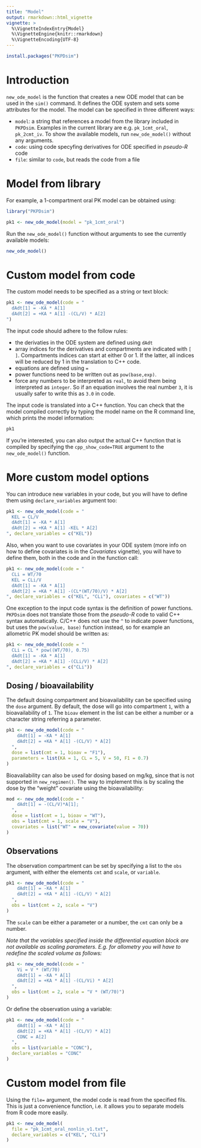 ```yaml
---
title: "Model"
output: rmarkdown::html_vignette
vignette: >
  %\VignetteIndexEntry{Model}
  %\VignetteEngine{knitr::rmarkdown}
  %\VignetteEncoding{UTF-8}
---
```


```r
install.packages("PKPDsim")
```

# Introduction

`new_ode_model` is the function that creates a new ODE model that can be used in the `sim()` command. It defines the ODE system and sets some attributes for the model. The model can be specified in three different ways:

- `model`: a string that references a model from the library included in `PKPDsim`. Examples in the current library are e.g. `pk_1cmt_oral`, `pk_2cmt_iv`. To show the available models, run `new_ode_model()` without any arguments.
- `code`: using code specyfing derivatives for ODE specified in *pseudo-R* code
- `file`: similar to `code`, but reads the code from a file

# Model from library

For example, a 1-compartment oral PK model can be obtained using:

```r
library("PKPDsim")
```

```r
pk1 <- new_ode_model(model = "pk_1cmt_oral")
```

Run the `new_ode_model()` function without arguments to see the currently available models:

```r
new_ode_model()
```

# Custom model from code

The custom model needs to be specified as a string or text block:

```r
pk1 <- new_ode_model(code = "
  dAdt[1] = -KA * A[1]
  dAdt[2] = +KA * A[1] -(CL/V) * A[2]
")
```

The input code should adhere to the follow rules:

- the derivaties in the ODE system are defined using `dAdt`
- array indices for the derivatives and compartments are indicated with `[ ]`. 
Compartments indices can start at either 0 or 1. If the latter, all indices will
be reduced by 1 in the translation to C++ code.
- equations are defined using `=`
- power functions need to be written out as `pow(base,exp)`.
- force any numbers to be interpreted as `real`, to avoid them being interpreted
as `integer`. So if an equation involves the real number `3`, it is usually safer
to write this as `3.0` in code.

The input code is translated into a C++ function. You can check that the model compiled correctly by typing the model name on the R command line, which prints the model information:

```r
pk1
```

If you're interested, you can also output the actual C++ function that is compiled by specifying the `cpp_show_code=TRUE` argument to the `new_ode_model()` function.

# More custom model options

You can introduce new variables in your code, but you will have to define them using `declare_variables` argument too:

```r
pk1 <- new_ode_model(code = "
  KEL = CL/V
  dAdt[1] = -KA * A[1]
  dAdt[2] = +KA * A[1] -KEL * A[2]
", declare_variables = c("KEL"))
```

Also, when you want to use covariates in your ODE system (more info on how to define covariates is in the *Covariates* vignette), you will have to define them, both in the code and in the function call:

```r
pk1 <- new_ode_model(code = "
  CLi = WT/70
  KEL = CLi/V
  dAdt[1] = -KA * A[1]
  dAdt[2] = +KA * A[1] -(CL*(WT/70)/V) * A[2]
", declare_variables = c("KEL", "CLi"), covariates = c("WT"))
```

One exception to the input code syntax is the definition of power functions. `PKPDsim` does not translate those from the *pseudo-R* code to valid C++ syntax automatically. C/C++ does not use the `^` to indicate power functions, but uses the `pow(value, base)` function instead, so for example an allometric PK model should be written as:

```r
pk1 <- new_ode_model(code = "
  CLi = CL * pow((WT/70), 0.75)
  dAdt[1] = -KA * A[1]
  dAdt[2] = +KA * A[1] -(CLi/V) * A[2]
", declare_variables = c("CLi"))
```

## Dosing / bioavailability

The default dosing compartment and bioavailability can be specified using the `dose` argument. By default, the dose will go into compartment `1`, with a bioavailability of `1`. The `bioav` element in the list can be either a number or a character string referring a parameter.

```r
pk1 <- new_ode_model(code = "
    dAdt[1] = -KA * A[1]
    dAdt[2] = +KA * A[1] -(CL/V) * A[2]
  ",
  dose = list(cmt = 1, bioav = "F1"),
  parameters = list(KA = 1, CL = 5, V = 50, F1 = 0.7)
)
```

Bioavailability can also be used for dosing based on mg/kg, since that is not supported in  `new_regimen()`. The way to implement this is by scaling the dose by the "weight" covariate using the bioavailability:

```r
mod <- new_ode_model(code = "
    dAdt[1] = -(CL/V)*A[1];
  ",
  dose = list(cmt = 1, bioav = "WT"),
  obs = list(cmt = 1, scale = "V"),
  covariates = list("WT" = new_covariate(value = 70))
)
```

## Observations

The observation compartment can be set by specifying a list to the `obs` argument, with either the elements `cmt` and `scale`, or `variable`.

```r
pk1 <- new_ode_model(code = "
    dAdt[1] = -KA * A[1]
    dAdt[2] = +KA * A[1] -(CL/V) * A[2]
  ", 
  obs = list(cmt = 2, scale = "V")
)
```

The `scale` can be either a parameter or a number, the `cmt` can only be a number.

*Note that the variables specified inside the differential equation block are not available as scaling parameters. E.g. for allometry you will have to redefine the scaled volume as follows:*

```r
pk1 <- new_ode_model(code = "
    Vi = V * (WT/70)
    dAdt[1] = -KA * A[1]
    dAdt[2] = +KA * A[1] -(CL/Vi) * A[2]
  ", 
  obs = list(cmt = 2, scale = "V * (WT/70)")
)
```

Or define the observation using a variable:

```r
pk1 <- new_ode_model(code = "
    dAdt[1] = -KA * A[1]
    dAdt[2] = +KA * A[1] -(CL/V) * A[2]
    CONC = A[2]
  ", 
  obs = list(variable = "CONC"),
  declare_variables = "CONC"
)
```


# Custom model from file

Using the `file=` argument, the model code is read from the specified fils. This is just a convenience function, i.e. it allows you to separate models from R code more easily.

```r
pk1 <- new_ode_model(
  file = "pk_1cmt_oral_nonlin_v1.txt",
  declare_variables = c("KEL", "CLi")
)
```
